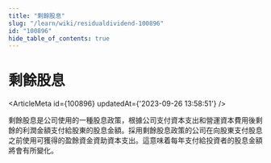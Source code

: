 ```yaml
---
title: "剩餘股息"
slug: "/learn/wiki/residualdividend-100896"
id: "100896"
hide_table_of_contents: true
---
```



# 剩餘股息

<ArticleMeta id={100896} updatedAt={'2023-09-26 13:58:51'} />
<div className='border-solid border-b border-t-0 my-4 border-[var(--ifm-color-gray-300)]' />

剩餘股息是公司使用的一種股息政策，根據公司支付資本支出和營運資本費用後剩餘的利潤金額支付給股東的股息金額。採用剩餘股息政策的公司在向股東支付股息之前使用可獲得的盈餘資金資助資本支出。這意味着每年支付給投資者的股息金額將會有所變化。
